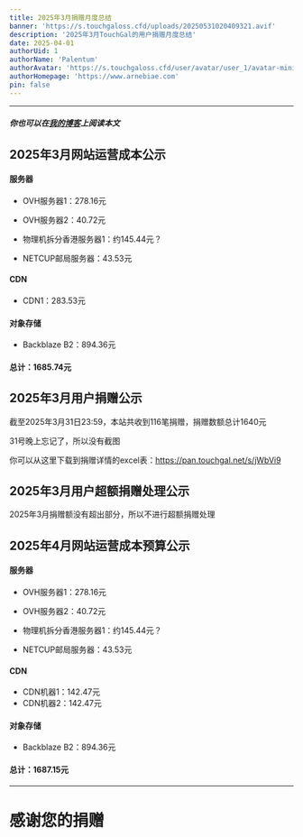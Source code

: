 ```yaml
---
title: 2025年3月捐赠月度总结
banner: 'https://s.touchgaloss.cfd/uploads/20250531020409321.avif'
description: '2025年3月TouchGal的用户捐赠月度总结'
date: 2025-04-01
authorUid: 1
authorName: 'Palentum'
authorAvatar: 'https://s.touchgaloss.cfd/user/avatar/user_1/avatar-mini.avif'
authorHomepage: 'https://www.arnebiae.com'
pin: false
---
```


---

##### 你也可以在[我的博客](https://www.arnebiae.com/p/202503dona/)上阅读本文

## 2025年3月网站运营成本公示

#### 服务器

- OVH服务器1：278.16元

- OVH服务器2：40.72元

- 物理机拆分香港服务器1：约145.44元？

- NETCUP邮局服务器：43.53元

#### CDN

- CDN1：283.53元

#### 对象存储

- Backblaze B2：894.36元

#### 总计：1685.74元

## 2025年3月用户捐赠公示

截至2025年3月31日23:59，本站共收到116笔捐赠，捐赠数额总计1640元

31号晚上忘记了，所以没有截图

你可以从这里下载到捐赠详情的excel表：https://pan.touchgal.net/s/jWbVi9

## 2025年3月用户超额捐赠处理公示

2025年3月捐赠额没有超出部分，所以不进行超额捐赠处理

## 2025年4月网站运营成本预算公示

#### 服务器

- OVH服务器1：278.16元

- OVH服务器2：40.72元

- 物理机拆分香港服务器1：约145.44元？

- NETCUP邮局服务器：43.53元

#### CDN

- CDN机器1：142.47元
- CDN机器2：142.47元

#### 对象存储

- Backblaze B2：894.36元

#### 总计：1687.15元

---

# 感谢您的捐赠